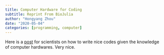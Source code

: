 ```yaml
---
title: Computer Hardware for Coding
subtitle: Reprint From BioJulia
author: "Hongyang Zhou"
date: "2020-05-04"
categories: [programming, computer]
---
```


Here is a [post](https://biojulia.net/post/hardware/) for scientists on how to write nice codes given the knowledge of computer hardwares. Very nice.